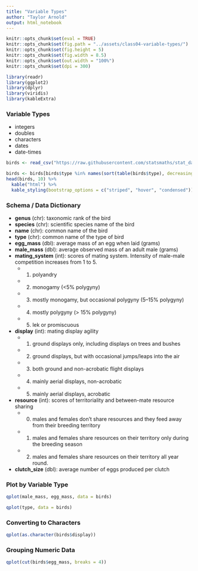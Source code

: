 ```yaml
---
title: "Variable Types"
author: "Taylor Arnold"
output: html_notebook
---
```


```r
knitr::opts_chunk$set(eval = TRUE)
knitr::opts_chunk$set(fig.path = "../assets/class04-variable-types/")
knitr::opts_chunk$set(fig.height = 5)
knitr::opts_chunk$set(fig.width = 8.5)
knitr::opts_chunk$set(out.width = "100%")
knitr::opts_chunk$set(dpi = 300)
```

```r
library(readr)
library(ggplot2)
library(dplyr)
library(viridis)
library(kableExtra)
```

### Variable Types


- integers
- doubles
- characters
- dates
- date-times


```r
birds <- read_csv("https://raw.githubusercontent.com/statsmaths/stat_data/gh-pages/birds.csv")
```
```r
birds <- birds[birds$type %in% names(sort(table(birds$type), decreasing = TRUE))[1:15],]
head(birds, 10) %>%
  kable("html") %>%
  kable_styling(bootstrap_options = c("striped", "hover", "condensed"))
```

### Schema / Data Dictionary

- **genus** (chr): taxonomic rank of the bird
- **species** (chr): scientific species name of the bird
- **name** (chr): common name of the bird
- **type** (chr): common name of the type of bird
- **egg_mass** (dbl): average mass of an egg when laid (grams)
- **male_mass** (dbl): average observed mass of an adult male (grams)
- **mating_system** (int): scores of mating system. Intensity of male-male competition increases from 1 to 5.
    - (1) polyandry
    - (2) monogamy (<5% polygyny)
    - (3) mostly monogamy, but occasional polygyny (5–15% polygyny)
    - (4) mostly polygyny (> 15% polygyny)
    - (5) lek or promiscuous
- **display** (int): mating display agility
    - (1) ground displays only, including displays on trees and bushes
    - (2) ground displays, but with occasional jumps/leaps into the air
    - (3) both ground and non-acrobatic flight displays
    - (4) mainly aerial displays, non-acrobatic
    - (5) mainly aerial displays, acrobatic
- **resource** (int): scores of territoriality and between-mate resource sharing
    - (0) males and females don't share resources and they feed away from their breeding territory
    - (1) males and females share resources on their territory only during the breeding season
    - (2) males and females share resources on their territory all year round.
- **clutch_size** (dbl): average number of eggs produced per clutch


### Plot by Variable Type

```r
qplot(male_mass, egg_mass, data = birds)
```

```r
qplot(type, data = birds)
```

### Converting to Characters


```r
qplot(as.character(birds$display))
```

### Grouping Numeric Data

```r
qplot(cut(birds$egg_mass, breaks = 4))
```

